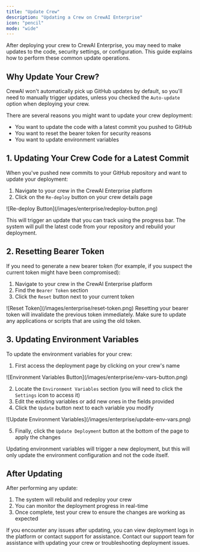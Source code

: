 ```yaml
---
title: "Update Crew"
description: "Updating a Crew on CrewAI Enterprise"
icon: "pencil"
mode: "wide"
---
```


<Note>
After deploying your crew to CrewAI Enterprise, you may need to make updates to the code, security settings, or configuration. 
This guide explains how to perform these common update operations.
</Note>

## Why Update Your Crew?

CrewAI won't automatically pick up GitHub updates by default, so you'll need to manually trigger updates, unless you checked the `Auto-update` option when deploying your crew.

There are several reasons you might want to update your crew deployment:
- You want to update the code with a latest commit you pushed to GitHub
- You want to reset the bearer token for security reasons
- You want to update environment variables

## 1. Updating Your Crew Code for a Latest Commit

When you've pushed new commits to your GitHub repository and want to update your deployment:

1. Navigate to your crew in the CrewAI Enterprise platform
2. Click on the `Re-deploy` button on your crew details page

<Frame>
  ![Re-deploy Button](/images/enterprise/redeploy-button.png)
</Frame>

This will trigger an update that you can track using the progress bar. The system will pull the latest code from your repository and rebuild your deployment.

## 2. Resetting Bearer Token

If you need to generate a new bearer token (for example, if you suspect the current token might have been compromised):

1. Navigate to your crew in the CrewAI Enterprise platform
2. Find the `Bearer Token` section
3. Click the `Reset` button next to your current token

<Frame>
  ![Reset Token](/images/enterprise/reset-token.png)
</Frame>

<Warning>
Resetting your bearer token will invalidate the previous token immediately. Make sure to update any applications or scripts that are using the old token.
</Warning>

## 3. Updating Environment Variables

To update the environment variables for your crew:

1. First access the deployment page by clicking on your crew's name

<Frame>
  ![Environment Variables Button](/images/enterprise/env-vars-button.png)
</Frame>

2. Locate the `Environment Variables` section (you will need to click the `Settings` icon to access it)
3. Edit the existing variables or add new ones in the fields provided
4. Click the `Update` button next to each variable you modify

<Frame>
  ![Update Environment Variables](/images/enterprise/update-env-vars.png)
</Frame>

5. Finally, click the `Update Deployment` button at the bottom of the page to apply the changes

<Note>
Updating environment variables will trigger a new deployment, but this will only update the environment configuration and not the code itself.
</Note>

## After Updating

After performing any update:

1. The system will rebuild and redeploy your crew
2. You can monitor the deployment progress in real-time
3. Once complete, test your crew to ensure the changes are working as expected

<Tip>
If you encounter any issues after updating, you can view deployment logs in the platform or contact support for assistance.
</Tip>

<Card title="Need Help?" icon="headset" href="mailto:support@crewai.com">
  Contact our support team for assistance with updating your crew or troubleshooting deployment issues.
</Card>


